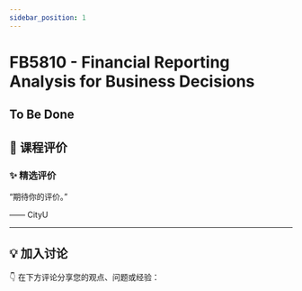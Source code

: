 ```yaml
---
sidebar_position: 1
---
```



# FB5810 - Financial Reporting Analysis for Business Decisions

## To Be Done

## **💬 课程评价**

### ✨ **精选评价**
<div className={commentStyles.commentBox}>
    <p className={commentStyles.commentText}>
        “期待你的评价。”
    </p>
    <p className={commentStyles.commentAuthor}>—— CityU</p>
</div>

---

## **💡 加入讨论**

👇 在下方评论分享您的观点、问题或经验：
<Utterances />
